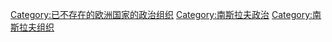 [[Category:已不存在的欧洲国家的政治组织|Category:已不存在的欧洲国家的政治组织]]
[[Category:南斯拉夫政治|Category:南斯拉夫政治]]
[[Category:南斯拉夫组织|Category:南斯拉夫组织]]